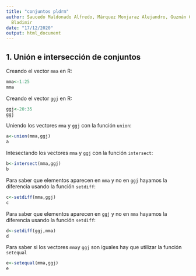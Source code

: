 ```yaml
---
title: "conjuntos pldrm"
author: Saucedo Maldonado Alfredo, Márquez Monjaraz Alejandro, Guzmán García Joshua
  Bladimir
date: "17/12/2020"
output: html_document
---
```

## 1. Unión e intersección de conjuntos

Creando el vector `mma` en R:
```r
mma<-1:25
mma
```

Creando el vector `ggj` en R:
```r
ggj<-20:35
ggj
```

Uniendo los vectores `mma` y `ggj` con la función `union`:
```r
a<-union(mma,ggj)
a
```
Intesectando los vectores `mma` y `ggj` con la función `intersect`:
```r
b<-intersect(mma,ggj)
b
```
Para saber que elementos aparecen en `mma` y no en `ggj` hayamos la diferencia usando la función `setdiff`:
```r
c<-setdiff(mma,ggj)
c
```
Para saber que elementos aparecen en `ggj` y no en `mma` hayamos la diferencia usando la función `setdiff`:
```r
d<-setdiff(ggj,mma)
d
```
Para saber si los vectores `mma`y `ggj` son iguales hay que utilizar la función `setequal`
```r
e<-setequal(mma,ggj)
e
```


